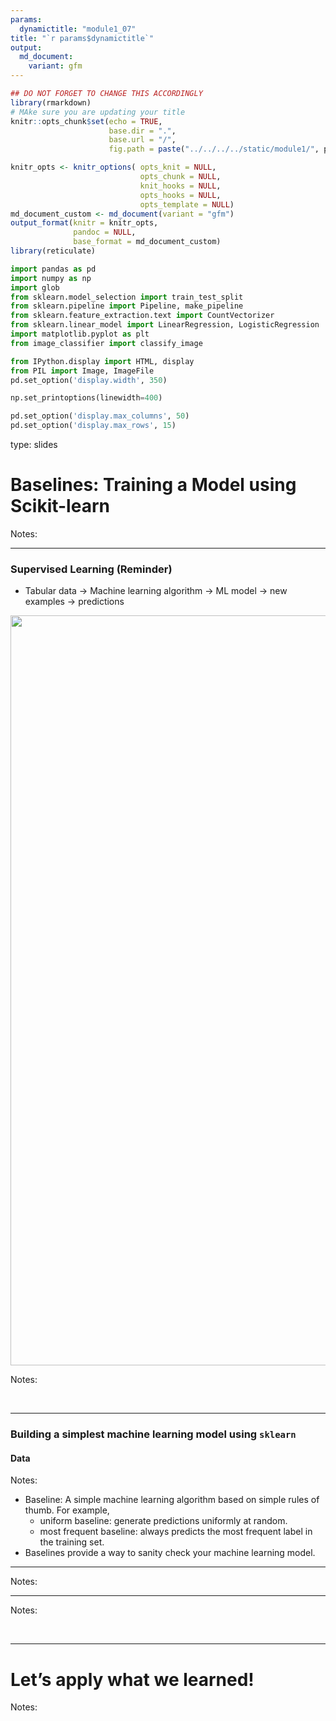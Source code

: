 ```yaml
---
params:
  dynamictitle: "module1_07"
title: "`r params$dynamictitle`"
output: 
  md_document:
    variant: gfm
---
```



```r
## DO NOT FORGET TO CHANGE THIS ACCORDINGLY 
library(rmarkdown)
# MAke sure you are updating your title 
knitr::opts_chunk$set(echo = TRUE,
                      base.dir = ".", 
                      base.url = "/",
                      fig.path = paste("../../../../static/module1/", params$dynamictitle,"/", sep = ""))

knitr_opts <- knitr_options( opts_knit = NULL,
                             opts_chunk = NULL,
                             knit_hooks = NULL,
                             opts_hooks = NULL,
                             opts_template = NULL)
md_document_custom <- md_document(variant = "gfm")
output_format(knitr = knitr_opts,
              pandoc = NULL,
              base_format = md_document_custom)
library(reticulate)

```


```python
import pandas as pd
import numpy as np
import glob
from sklearn.model_selection import train_test_split
from sklearn.pipeline import Pipeline, make_pipeline
from sklearn.feature_extraction.text import CountVectorizer
from sklearn.linear_model import LinearRegression, LogisticRegression
import matplotlib.pyplot as plt
from image_classifier import classify_image

from IPython.display import HTML, display
from PIL import Image, ImageFile
pd.set_option('display.width', 350)

np.set_printoptions(linewidth=400)

pd.set_option('display.max_columns', 50)
pd.set_option('display.max_rows', 15)

```


type: slides

# Baselines: Training a Model using Scikit-learn

Notes: <br>

---
 
### Supervised Learning (Reminder)

- Tabular data → Machine learning algorithm → ML model → new examples → predictions


<center>
<img src="/module1/supervised-learning.png" height="1200" width="1200"> 
</center>

Notes: 

<br>

---

### Building a simplest machine learning model using `sklearn`

#### Data 



Notes: 

- Baseline: A simple machine learning algorithm based on simple rules of thumb. For example, 
    - uniform baseline: generate predictions uniformly at random.
    - most frequent baseline: always predicts the most frequent label in the training set. 
- Baselines provide a way to sanity check your machine learning model.  

---

Notes: 



---


Notes: 

<br>

---

# Let’s apply what we learned!

Notes: <br>


